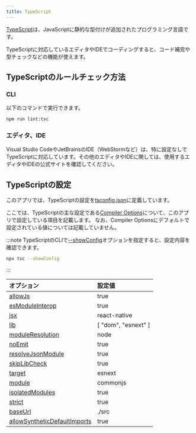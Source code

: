 ```yaml
---
title: TypeScript
---
```


[TypeScript](https://www.typescriptlang.org/)は、JavaScriptに静的な型付けが追加されたプログラミング言語です。

TypeScriptに対応しているエディタやIDEでコーディングすると、コード補完や型チェックなどの機能が使えます。

## TypeScriptのルールチェック方法

### CLI

以下のコマンドで実行できます。

```bash
npm run lint:tsc
```

### エディタ、IDE

Visual Studio CodeやJetBrainsのIDE（WebStormなど）は、特に設定なしでTypeScriptに対応しています。その他のエディタやIDEに関しては、使用するエディタやIDEの公式サイトを確認してください。

## TypeScriptの設定

このアプリでは、TypeScriptの設定を[tsconfig.json](https://github.com/{@inject:organization}/mobile-app-crib-notes/tree/master/example-app/SantokuApp/tsconfig.json)に定義しています。

ここでは、TypeScriptの主な設定である[Compiler Options](https://www.typescriptlang.org/tsconfig#compilerOptions)について、このアプリで設定している項目を記載します。
なお、Compiler Optionsにデフォルトで設定されている値については記載していません。

:::note
TypeScriptのCLIで[--showConfig](https://www.typescriptlang.org/docs/handbook/compiler-options.html#compiler-options)オプションを指定すると、設定内容を確認できます。

```bash
npx tsc --showConfig
```

:::

| オプション                                                                                                | 設定値                 |
|:-----------------------------------------------------------------------------------------------------|:--------------------|
| [allowJs](https://www.typescriptlang.org/tsconfig#allowJs)                                           | true                |
| [esModuleInterop](https://www.typescriptlang.org/tsconfig#esModuleInterop)                           | true                |
| [jsx](https://www.typescriptlang.org/tsconfig#jsx)                                                   | react-native        |
| [lib](https://www.typescriptlang.org/tsconfig#lib)                                                   | [ "dom", "esnext" ] |
| [moduleResolution](https://www.typescriptlang.org/tsconfig#moduleResolution)                         | node                |
| [noEmit](https://www.typescriptlang.org/tsconfig#noEmit)                                             | true                |
| [resolveJsonModule](https://www.typescriptlang.org/tsconfig#resolveJsonModule)                       | true                |
| [skipLibCheck](https://www.typescriptlang.org/tsconfig#skipLibCheck)                                 | true                |
| [target](https://www.typescriptlang.org/tsconfig#target)                                             | esnext              |
| [module](https://www.typescriptlang.org/tsconfig#module)                                             | commonjs            |
| [isolatedModules](https://www.typescriptlang.org/tsconfig#isolatedModules)                           | true                |
| [strict](https://www.typescriptlang.org/tsconfig#strict)                                             | true                |
| [baseUrl](https://www.typescriptlang.org/tsconfig#baseUrl)                                           | ./src               |
| [allowSyntheticDefaultImports](https://www.typescriptlang.org/tsconfig#allowSyntheticDefaultImports) | true                |
